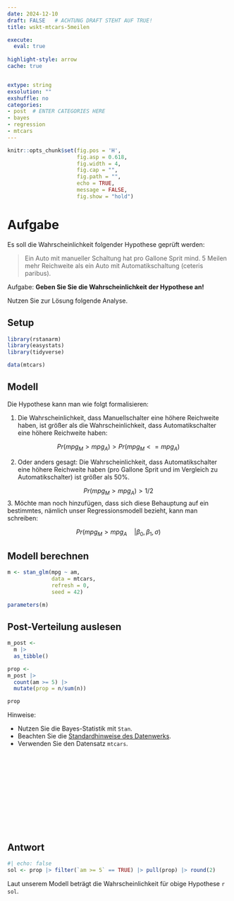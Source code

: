 ```yaml
---
date: 2024-12-10
draft: FALSE   # ACHTUNG DRAFT STEHT AUF TRUE!
title: wskt-mtcars-5meilen

execute: 
  eval: true 
  
highlight-style: arrow 
cache: true


extype: string
exsolution: ""
exshuffle: no
categories:
- post  # ENTER CATEGORIES HERE
- bayes
- regression
- mtcars
---
```









```r
knitr::opts_chunk$set(fig.pos = 'H',
                      fig.asp = 0.618,
                      fig.width = 4,
                      fig.cap = "", 
                      fig.path = "",
                      echo = TRUE, 
                      message = FALSE,
                      fig.show = "hold")
```







# Aufgabe


Es soll die Wahrscheinlichkeit folgender Hypothese geprüft werden:

>    Ein Auto mit manueller Schaltung hat pro Gallone Sprit mind. 5 Meilen mehr Reichweite als ein Auto mit Automatikschaltung (ceteris paribus).



Aufgabe: **Geben Sie Sie die Wahrscheinlichkeit der Hypothese an!**

Nutzen Sie zur Lösung folgende Analyse.



## Setup

```r
library(rstanarm)
library(easystats)
library(tidyverse)

data(mtcars)
```


## Modell

Die Hypothese kann man wie folgt formalisieren:

1. Die Wahrscheinlichkeit, dass Manuellschalter eine höhere Reichweite haben, ist größer als die Wahrscheinlichkeit, dass Automatikschalter eine höhere Reichweite haben:

$$Pr(mpg_M > mpg_A) > Pr(mpg_M <= mpg_A)$$

2. Oder anders gesagt: Die Wahrscheinlichkeit, dass Automatikschalter eine höhere Reichweite haben (pro Gallone Sprit und im Vergleich zu Automatikschalter) ist größer als 50%.

$$Pr(mpg_M > mpg_A) > 1/2$$
3. Möchte man noch hinzufügen, dass sich diese Behauptung auf ein bestimmtes, nämlich unser Regressionsmodell bezieht, kann man schreiben:


$$Pr(mpg_M > mpg_A \quad | \beta_0, \beta_1, \sigma)$$

## Modell berechnen

```r
m <- stan_glm(mpg ~ am,
              data = mtcars,
              refresh = 0,
              seed = 42)
```


```r
parameters(m)
```




## Post-Verteilung auslesen

```r
m_post <-
  m |>
  as_tibble()

prop <- 
m_post |> 
  count(am >= 5) |> 
  mutate(prop = n/sum(n))

prop
```



Hinweise:


- Nutzen Sie die Bayes-Statistik mit `Stan`. 
- Beachten Sie die [Standardhinweise des Datenwerks](https://datenwerk.netlify.app/hinweise).
- Verwenden Sie den Datensatz `mtcars`.


</br>
</br>
</br>
</br>
</br>
</br>
</br>
</br>
</br>
</br>



## Antwort



```r
#| echo: false
sol <- prop |> filter(`am >= 5` == TRUE) |> pull(prop) |> round(2)
```



Laut unserem Modell beträgt die Wahrscheinlichkeit für obige Hypothese `r sol`.
